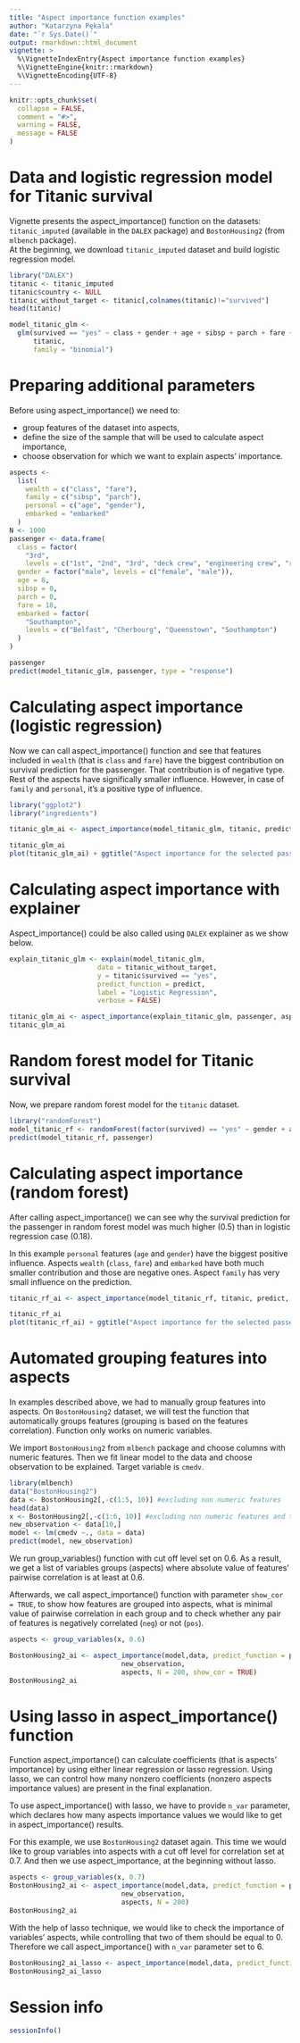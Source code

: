 ```yaml
---
title: "Aspect importance function examples"
author: "Katarzyna Pękala"
date: "`r Sys.Date()`"
output: rmarkdown::html_document
vignette: >
  %\VignetteIndexEntry{Aspect importance function examples}
  %\VignetteEngine{knitr::rmarkdown}
  %\VignetteEncoding{UTF-8}
---
```


```r
knitr::opts_chunk$set(
  collapse = FALSE,
  comment = "#>",
  warning = FALSE,
  message = FALSE
)
```


# Data and logistic regression model for Titanic survival

Vignette presents the aspect_importance() function on the datasets: `titanic_imputed` (available in the `DALEX` package) and `BostonHousing2` (from `mlbench` package).  
At the beginning, we download `titanic_imputed` dataset and build logistic regression model.

```r
library("DALEX")
titanic <- titanic_imputed
titanic$country <- NULL
titanic_without_target <- titanic[,colnames(titanic)!="survived"]
head(titanic)

model_titanic_glm <-
  glm(survived == "yes" ~ class + gender + age + sibsp + parch + fare + embarked,
      titanic,
      family = "binomial")

```

#  Preparing additional parameters

Before using aspect_importance() we need to:

* group features of the dataset into aspects, 
* define the size of the sample that will be used to calculate aspect importance,
* choose observation for which we want to explain aspects' importance.

```r
aspects <-
  list(
    wealth = c("class", "fare"),
    family = c("sibsp", "parch"),
    personal = c("age", "gender"),
    embarked = "embarked"
  )
N <- 1000
passenger <- data.frame(
  class = factor(
    "3rd",
    levels = c("1st", "2nd", "3rd", "deck crew", "engineering crew", "restaurant staff", "victualling crew")),
  gender = factor("male", levels = c("female", "male")),
  age = 8,
  sibsp = 0,
  parch = 0,
  fare = 18,
  embarked = factor(
    "Southampton",
    levels = c("Belfast", "Cherbourg", "Queenstown", "Southampton")
  )
)

passenger
predict(model_titanic_glm, passenger, type = "response")

```

# Calculating aspect importance (logistic regression)

Now we can call aspect_importance() function and see that features included in `wealth` (that is `class` and `fare`) have the biggest contribution on survival prediction for the passenger. That contribution is of negative type. Rest of the aspects have significally smaller influence. However, in case of `family` and `personal`, it's a positive type of influence.

```r
library("ggplot2")
library("ingredients")

titanic_glm_ai <- aspect_importance(model_titanic_glm, titanic, predict, passenger, aspects, N)

titanic_glm_ai
plot(titanic_glm_ai) + ggtitle("Aspect importance for the selected passenger (logistic reg.)")
```


# Calculating aspect importance with explainer

Aspect_importance() could be also called using `DALEX` explainer as we show below.

```r
explain_titanic_glm <- explain(model_titanic_glm, 
                      data = titanic_without_target,
                      y = titanic$survived == "yes", 
                      predict_function = predict,
                      label = "Logistic Regression", 
                      verbose = FALSE)

titanic_glm_ai <- aspect_importance(explain_titanic_glm, passenger, aspects, N)
titanic_glm_ai

```

# Random forest model for Titanic survival

Now, we prepare random forest model for the `titanic` dataset.

```r
library("randomForest")
model_titanic_rf <- randomForest(factor(survived) == "yes" ~ gender + age + class + embarked + fare + sibsp + parch,  data = titanic)
predict(model_titanic_rf, passenger)
```

# Calculating aspect importance (random forest)

After calling aspect_importance() we can see why the survival prediction for the passenger in random forest model was much higher (0.5) than in logistic regression case (0.18). 

In this example `personal` features (`age` and `gender`) have the biggest positive influence. Aspects `wealth` (`class`, `fare`) and `embarked` have both much smaller contribution and those are negative ones. Aspect `family` has very small influence on the prediction.

```r
titanic_rf_ai <- aspect_importance(model_titanic_rf, titanic, predict, passenger, aspects, N)

titanic_rf_ai
plot(titanic_rf_ai) + ggtitle("Aspect importance for the selected passenger (random for.)")
```

# Automated grouping features into aspects

In examples described above, we had to manually group features into aspects. 
On `BostonHousing2` dataset, we will test the function that automatically groups features (grouping is based on the features correlation). Function only works on numeric variables.  

We import `BostonHousing2` from `mlbench` package and choose columns with numeric features. Then we fit linear model to the data and choose observation to be explained. Target variable is `cmedv`. 


```r

library(mlbench)
data("BostonHousing2")
data <- BostonHousing2[,-c(1:5, 10)] #excluding non numeric features
head(data)
x <- BostonHousing2[,-c(1:6, 10)] #excluding non numeric features and target variable
new_observation <- data[10,]
model <- lm(cmedv ~., data = data)
predict(model, new_observation)
```

We run group_variables() function with cut off level set on 0.6. As a result, we get a list of variables groups (aspects) where absolute value of features' pairwise correlation is at least at 0.6.

Afterwards, we call aspect_importance() function with parameter `show_cor = TRUE`, to show how features are grouped into aspects, what is minimal value of pairwise correlation in each group and to check whether any pair of features is negatively correlated (`neg`) or not (`pos`). 

```r
aspects <- group_variables(x, 0.6)

BostonHousing2_ai <- aspect_importance(model,data, predict_function = predict,
                            new_observation,
                            aspects, N = 200, show_cor = TRUE)
BostonHousing2_ai
```


# Using lasso in aspect_importance() function

Function aspect_importance() can calculate coefficients (that is aspects' importance) by using either linear regression or lasso regression. Using lasso, we can control how many nonzero coefficients (nonzero aspects importance values) are present in the final explanation.

To use aspect_importance() with lasso, we have to provide `n_var` parameter, which declares how many aspects importance values we would like to get in aspect_importance() results.

For this example, we use `BostonHousing2` dataset again. This time we would like to group variables into aspects with a cut off level for correlation set at 0.7. And then we use aspect_importance, at the beginning without lasso.

```r
aspects <- group_variables(x, 0.7)
BostonHousing2_ai <- aspect_importance(model,data, predict_function = predict,
                            new_observation,
                            aspects, N = 200)
BostonHousing2_ai
```

With the help of lasso technique, we would like to check the importance of variables' aspects, while controlling that two of them should be equal to 0. Therefore we call aspect_importance() with `n_var` parameter set to 6.

```r
BostonHousing2_ai_lasso <- aspect_importance(model,data, predict_function = predict, new_observation, aspects, N = 200, n_var = 6, show_cor = TRUE)
BostonHousing2_ai_lasso
```

# Session info

```r
sessionInfo()
```

